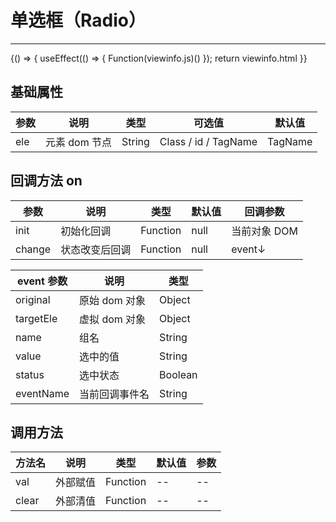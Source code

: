 
# 单选框（Radio）
***
<Meta title="基础控件/单选框(Radio)" />

<Canvas>
    <Story name="通用" height="150px" parameters={{ docs: { source: { code:`${viewinfo.html}${viewinfo.js}` }}}}>
    {() => {
        useEffect(() => {
            Function(viewinfo.js)()
        });
        return viewinfo.html
    }}  
    </Story>
</Canvas>


## 基础属性

| 参数 | 说明 | 类型 | 可选值 | 默认值 |
| ---- | ------------- | ------ | -------------------- | ------- |
| ele | 元素 dom 节点 | String | Class / id / TagName | TagName |

## 回调方法 on

| 参数 | 说明 | 类型 | 默认值 | 回调参数 |
| ------ | -------------- | -------- | ------ | ------------ |
| init | 初始化回调 | Function | null | 当前对象 DOM |
| change | 状态改变后回调 | Function | null | event↓ |

| event 参数 | 说明 | 类型 |
| ---------- | -------------- | ------- |
| original | 原始 dom 对象 | Object |
| targetEle | 虚拟 dom 对象 | Object |
| name | 组名 | String |
| value | 选中的值 | String |
| status | 选中状态 | Boolean |
| eventName | 当前回调事件名 | String |

## 调用方法

| 方法名 | 说明 | 类型 | 默认值 | 参数 |
| ------ | -------- | -------- | ------ | ---- |
| val | 外部赋值 | Function | -- | -- |
| clear | 外部清值 | Function | -- | -- |